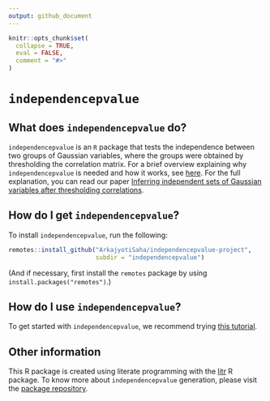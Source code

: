 ```yaml
---
output: github_document
---
```


<!-- README.md is generated from README.Rmd. Please edit that file -->

```r
knitr::opts_chunk$set(
  collapse = TRUE,
  eval = FALSE,
  comment = "#>"
)
```

# `independencepvalue`

## What does `independencepvalue` do?
`independencepvalue` is an `R` package that tests the independence between two groups of Gaussian variables, where the groups were obtained by thresholding the correlation matrix.  For a brief overview explaining why `independencepvalue` is needed and how it works, see [here](Overview.Rmd).  For the full explanation, you can read our paper [Inferring independent sets of Gaussian variables after thresholding correlations](XXXX.arxiv.org).

## How do I get `independencepvalue`?

To install `independencepvalue`, run the following:

```r
remotes::install_github("ArkajyotiSaha/independencepvalue-project",
                        subdir = "independencepvalue")
```

(And if necessary, first install the `remotes` package by using `install.packages("remotes")`.)

## How do I use `independencepvalue`?

To get started with `independencepvalue`, we recommend trying [this tutorial](Tutorial.Rmd).

## Other information

This R package is created using literate programming with the [litr](https://github.com/jacobbien/litr-project/tree/main/litr) R package. To know more about `independencepvalue` generation, please visit the [package repository](https://github.com/ArkajyotiSaha/independencepvalue-project).